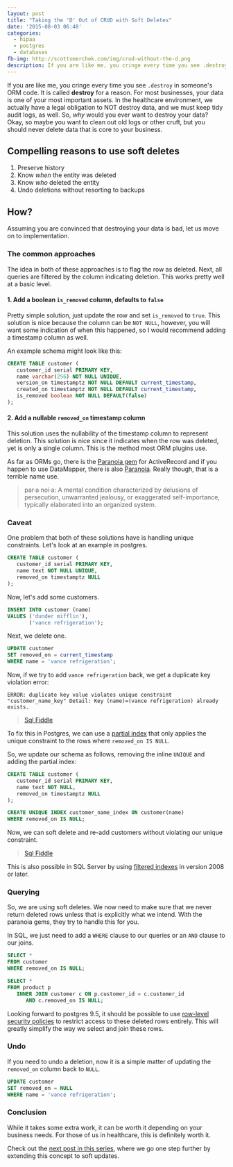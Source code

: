 ```yaml
---
layout: post
title: "Taking the 'D' Out of CRUD with Soft Deletes"
date: '2015-08-03 06:48'
categories:
  - hipaa
  - postgres
  - databases
fb-img: http://scottsmerchek.com/img/crud-without-the-d.png
description: If you are like me, you cringe every time you see .destroy in someone's ORM code. For most businesses, data is one of the most important assets. Here, we'll use soft deletes instead.
---
```


If you are like me, you cringe every time you see `.destroy` in someone's ORM code. It is called **destroy** for a reason. For most businesses, your data is one of your most important assets. In the healthcare environment, we actually have a legal obligation to NOT destroy data, and we must keep tidy audit logs, as well. So, _why_ would you ever want to destroy your data? Okay, so maybe you want to clean out old logs or other cruft, but you should never delete data that is core to your business.

## Compelling reasons to use soft deletes

1. Preserve history
2. Know _when_ the entity was deleted
3. Know _who_ deleted the entity
4. Undo deletions without resorting to backups

## How?

Assuming you are convinced that destroying your data is bad, let us move on to implementation.

### The common approaches

The idea in both of these approaches is to flag the row as deleted. Next, all queries are filtered by the column indicating deletion. This works pretty well at a basic level.

#### 1. Add a boolean `is_removed` column, defaults to `false`

Pretty simple solution, just update the row and set `is_removed` to `true`. This solution is nice because the column can be `NOT NULL`, however, you will want some indication of when this happened, so I would recommend adding a timestamp column as well.

An example schema might look like this:

```sql
CREATE TABLE customer (
   customer_id serial PRIMARY KEY,
   name varchar(256) NOT NULL UNIQUE,
   version_on timestamptz NOT NULL DEFAULT current_timestamp,
   created_on timestamptz NOT NULL DEFAULT current_timestamp,
   is_removed boolean NOT NULL DEFAULT(false)
);
```

#### 2. Add a nullable `removed_on` timestamp column

This solution uses the nullability of the timestamp column to represent deletion. This solution is nice since it indicates when the row was deleted, yet is only a single column. This is the method most ORM plugins use.

As far as ORMs go, there is the [Paranoia gem](https://rubygems.org/gems/paranoia) for ActiveRecord and if you happen to use DataMapper, there is also [Paranoia](http://datamapper.org/docs/misc.html). Really though, that is a terrible name use.

> par·a·noi·a: A mental condition characterized by delusions of persecution, unwarranted jealousy, or exaggerated self-importance, typically elaborated into an organized system.

### Caveat

One problem that both of these solutions have is handling unique constraints. Let's look at an example in postgres.

```sql
CREATE TABLE customer (
   customer_id serial PRIMARY KEY,
   name text NOT NULL UNIQUE,
   removed_on timestamptz NULL
);
```

Now, let's add some customers.

```sql
INSERT INTO customer (name)
VALUES ('dunder mifflin'),
       ('vance refrigeration');
```

Next, we delete one.

```sql
UPDATE customer
SET removed_on = current_timestamp
WHERE name = 'vance refrigeration';
```

Now, if we try to add `vance refrigeration` back, we get a duplicate key violation error:

```
ERROR: duplicate key value violates unique constraint "customer_name_key" Detail: Key (name)=(vance refrigeration) already exists.
```

> [Sql Fiddle](http://sqlfiddle.com/#!15/302b8/3)

To fix this in Postgres, we can use a [partial index](https://devcenter.heroku.com/articles/postgresql-indexes#partial-indexes) that only applies the unique constraint to the rows where `removed_on IS NULL`.

So, we update our schema as follows, removing the inline `UNIQUE` and adding the partial index:

```sql {7-8} showLineNumbers
CREATE TABLE customer (
   customer_id serial PRIMARY KEY,
   name text NOT NULL,
   removed_on timestamptz NULL
);

CREATE UNIQUE INDEX customer_name_index ON customer(name)
WHERE removed_on IS NULL;
```

Now, we can soft delete and re-add customers without violating our unique constraint.

> [Sql Fiddle](http://sqlfiddle.com/#!15/a10a3/1)

This is also possible in SQL Server by using [filtered indexes](https://msdn.microsoft.com/en-us/library/cc280372.aspx) in version 2008 or later.

### Querying

So, we are using soft deletes. We now need to make sure that we never return deleted rows unless that is explicitly what we intend. With the paranoia gems, they try to handle this for you.

In SQL, we just need to add a `WHERE` clause to our queries or an `AND` clause to our joins.

```sql
SELECT *
FROM customer
WHERE removed_on IS NULL;
```

```sql
SELECT *
FROM product p
   INNER JOIN customer c ON p.customer_id = c.customer_id
      AND c.removed_on IS NULL;
```

Looking forward to postgres 9.5, it should be possible to use [row-level security policies](http://www.depesz.com/2014/10/02/waiting-for-9-5-row-level-security-policies-rls/) to restrict access to these deleted rows entirely. This will greatly simplify the way we select and join these rows.

### Undo

If you need to undo a deletion, now it is a simple matter of updating the `removed_on` column back to `NULL`.

```sql
UPDATE customer
SET removed_on = NULL
WHERE name = 'vance refrigeration';
```

### Conclusion

While it takes some extra work, it can be worth it depending on your business needs. For those of us in healthcare, this is definitely worth it.

Check out the [next post in this series](/blog/taking-the-d-out-of-crud-with-soft-updates), where we go one step further by extending this concept to soft updates.
